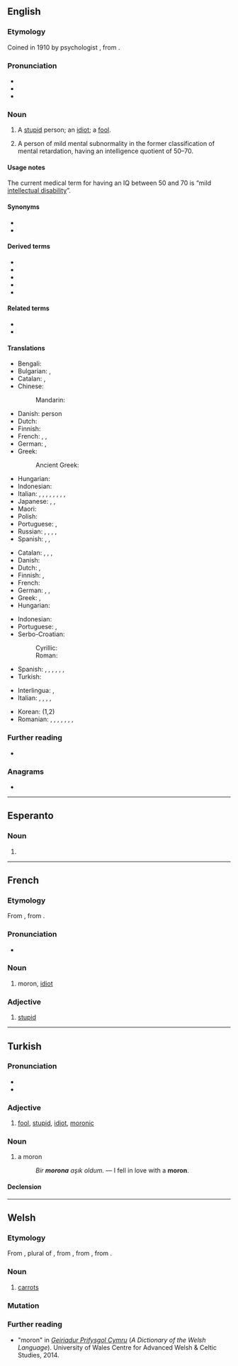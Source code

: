 {{also|Moron|morón|mörön|Mörön|Moroń}}

==English==

===Etymology===
Coined in 1910 by psychologist {{w|Henry H. Goddard}}, from {{der|en|grc|μωρός||foolish, dull}}.

===Pronunciation===
* {{IPA|en|/ˈmɔːɹɒn/}}
* {{audio|en|LL-Q1860 (eng)-Vealhurl-moron.wav ‎|Audio (UK)}}
* {{rhymes|en|ɔːɹɒn}}

===Noun===
{{en-noun}}

# {{lb|en|informal|derogatory}} A [[stupid]] person; an [[idiot]]; a [[fool]].
# {{lb|en|dated|originally}} A person of mild mental subnormality in the former classification of mental retardation, having an intelligence quotient of 50–70.
#: {{syn|en|feeble-minded}}

====Usage notes====
The current medical term for having an IQ between 50 and 70 is “mild [[intellectual disability]]”.

====Synonyms====
* {{l|en|Thesaurus:fool}}
* {{l|en|Thesaurus:idiot}}

====Derived terms====
* {{l|en|Baltimoron}}
* {{l|en|moronic}}
* {{l|en|moronicity}}
* {{l|en|moronism}}
* {{l|en|moronocracy}}

====Related terms====
* {{l|en|oxymoron}}
* {{l|en|sophomore}}

====Translations====
{{trans-top|person of borderline intelligence}}
* Bengali: {{t|bn|বোকা}}
* Bulgarian: {{t+|bg|слабоумен|m}}, {{t+|bg|дебил|m}}
* Catalan: {{t+|ca|imbècil|m|f}}, {{t|ca|retardat}}
* Chinese:
*: Mandarin: {{t+|cmn|白痴|tr=báichī}}
* Danish: {{t+|da|debil}} person
* Dutch: {{t+|nl|debiel}}
* Finnish: {{t|fi|[[lievästi]] [[kehitysvammainen]]}}
* French: {{t+|fr|attardé}}, {{t+|fr|crétin|m}}, {{t+|fr|demeuré|m}}
* German: {{t+|de|Schwachsinniger|m}}, {{t+|de|Schwachkopf|m}}
* Greek: {{t+|el|καθυστερημένος}}
*: Ancient Greek: {{t|grc|βλάξ|m}}
{{trans-mid}}
* Hungarian: {{t+|hu|gyengeelméjű}}
* Indonesian: {{t|id|bahlul}} {{t+|id|bego}}
* Italian: {{t+|it|imbecille|m}}, {{t+|it|cretino|m}}, {{t+|it|stupido|m}}, {{t+|it|deficiente|m}}, {{t+|it|babbeo|m}}, {{t+|it|idiota|m}}, {{t+|it|ritardato|m}}, {{t+|it|mongoloide|m}}, {{t|it|squasimodeo|m}}
* Japanese: {{t|ja|低能者|tr=ていのうしゃ, teinōsha}}, {{t+|ja|間抜け|tr=まぬけ, manuke}}, {{t|ja|頓痴気|tr=とんちき, tonchiki}}
* Maori: {{t|mi|tūtae tara}} {{qualifier|Derogatory}}
* Polish: {{t+|pl|debil|m}}
* Portuguese: {{t+|pt|retardado}}, {{t+|pt|débil mental}}
* Russian: {{t+|ru|деби́л|m}}, {{t+|ru|приду́рок|m}}, {{t+|ru|крети́н|m}}, {{t+|ru|отморо́зок|m}}, {{t+|ru|моро́н|m}} {{qualifier|rare}}
* Spanish: {{t+|es|retrasado|m}}, {{t+|es|retrasada|f}}, {{t+|es|morón}} {{qualifier|Panamá, Puerto Rico}}
{{trans-bottom}}

{{trans-top|person who makes uncool attempts to impress others}}
* Catalan: {{t+|ca|imbècil|m|f}}, {{t+|ca|subnormal|m|f}}, {{t|ca|retardat}}, {{t+|ca|idiota|m|f}}
* Danish: {{t|da|tåbe|c}}
* Dutch: {{t|nl|mogool}}, {{t+|nl|mongol}}
* Finnish: {{t+|fi|hölmö}}, {{t+|fi|tollo}}
* French: {{t+|fr|andouille|f}}
* German: {{t+|de|Schwachkopf|m}}, {{t+|de|Trottel|m}}, {{t+|de|Depp|m}}
* Greek: {{t+|el|βλαμμένος}}, {{t+|el|κρετίνος|m}}
* Hungarian: {{t+|hu|hülye}}
{{trans-mid}}
* Indonesian: {{t+|id|sontoloyo}}
* Portuguese: {{t+|pt|babaca}}, {{t+|pt|otário}}
* Serbo-Croatian:
*: Cyrillic: {{t|sh|буда̀ла|f}}
*: Roman: {{t+|sh|budàla|f}}
* Spanish: {{t+|es|subnormal|m|f}}, {{t+|es|retrasado|m}}, {{t+|es|retardado|m}}, {{t|es|débil mental|m|f}}, {{t+|es|imbécil|m|f}}, {{t+|es|idiota|m|f}}, {{t+|es|baboso|m}}
* Turkish: {{t+|tr|moron}}
{{trans-bottom}}

{{trans-see|idiot}}

{{checktrans-top}}
* Interlingua: {{t-check|ia|imbecille}}, {{t-check|ia|idiota}}
* Italian: {{t+check|it|cretino|m}}, {{t+check|it|deficiente|m}}, {{t+check|it|idiota|m}}, {{t+check|it|imbecille|m}}, {{t+check|it|stupido|m}}
{{trans-mid}}
* Korean: {{t+check|ko|바보}} (1,2)
* Romanian: {{t-check|ro|retardat|m}}, {{t-check|ro|retardată|f}}, {{t+check|ro|tâmpit|m}}, {{t-check|ro|tâmpită|f}}, {{t+check|ro|imbecil|m}}, {{t+check|ro|imbecilă|f}}, {{t+check|ro|idiot|m}}, {{t+check|ro|idioată|f}}
{{trans-bottom}}

===Further reading===
* {{pedia|Moron (psychology)}}

===Anagrams===
* {{anagrams|en|a=mnoor|Monro|normo-}}

----

==Esperanto==

===Noun===
{{eo-head}}

# {{eo-form of|mor|on}}

----

==French==

===Etymology===
From {{bor|fr|en|-}}, from {{der|fr|grc|μωρός|t=foolish, dull}}.

===Pronunciation===
* {{fr-IPA}}

===Noun===
{{fr-noun|m|f=moronne}}

# {{lb|fr|Québec}} moron, [[idiot]]

===Adjective===
{{fr-adj}}

# {{lb|fr|Québec|informal}} [[stupid]]
#: {{ux|fr|Que t'es '''moron''', toi !|Gosh, you're '''stupid'''!|inline=1}}

----

==Turkish==

===Pronunciation===
* {{IPA|tr|[moɾˈon]}}
* {{hyphenation|tr|mo|ron}}

===Adjective===
{{tr-adj}}

# [[fool]], [[stupid]], [[idiot]], [[moronic]]

===Noun===
{{tr-noun|u|lar}}

# a moron
#: ''Bir '''morona''' aşık oldum.'' — I fell in love with a '''moron'''.

====Declension====
{{tr-infl-noun-c|o}}

----

==Welsh==

===Etymology===
From {{bor|cy|ang|moran}}, plural of {{m|ang|more|t=edible root, carrot, parsnip}}, from {{der|cy|gmw-pro|*morhā}}, from {{der|cy|gem-pro|*murhǭ}}, from {{der|cy|ine-pro|*mr̥k-|t=edible herb, root, tuber}}.

===Noun===
{{cy-noun|f-p|moronen}}

# [[carrot]]s

===Mutation===
{{cy-mut}}

===Further reading===
* "moron" in ''[http://welsh-dictionary.ac.uk/gpc/gpc.html Geiriadur Prifysgol Cymru]'' (''A Dictionary of the Welsh Language''). University of Wales Centre for Advanced Welsh & Celtic Studies, 2014.

{{topics|cy|Vegetables}}